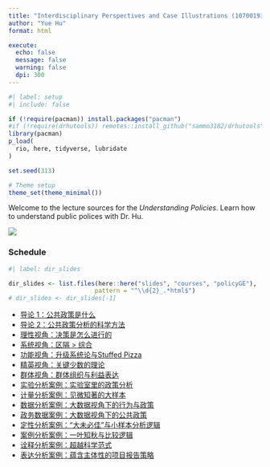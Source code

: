 ---
title: "Interdisciplinary Perspectives and Case Illustrations (10700193-90)"
author: "Yue Hu"
format: html

execute:
  echo: false
  message: false
  warning: false
  dpi: 300
---

```{r}
#| label: setup
#| include: false

if (!require(pacman)) install.packages("pacman")
#if (!require(drhutools)) remotes::install_github("sammo3182/drhutools")
library(pacman)
p_load(
  rio, here, tidyverse, lubridate
)

set.seed(313)

# Theme setup
theme_set(theme_minimal())
```

Welcome to the lecture sources for the *Understanding Policies*. Learn how to understand public polices with Dr. Hu.

![](https://drhuyue.site:10002/sammo3182/figure/goodluck.gif){fig-align="center"}

### Schedule

```{r}
#| label: dir_slides

dir_slides <- list.files(here::here("slides", "courses", "policyGE"), 
                        pattern = "^\\d{2}_.*html$")
# dir_slides <- dir_slides[-1]
```


- [导论 1：公共政策是什么](`r dir_slides[1]`)
- [导论 2：公共政策分析的科学方法](`r dir_slides[2]`)
- [理性视角：决策是怎么进行的](`r dir_slides[3]`)
- [系统视角：区隔 > 综合](`r dir_slides[4]`)
- [功能视角：升级系统论与Stuffed Pizza](`r dir_slides[5]`)
- [精英视角：关键少数的理论](`r dir_slides[6]`)
- [群体视角：群体组织与利益表达](`r dir_slides[7]`)
- [实验分析案例：实验室里的政策分析](`r dir_slides[8]`)
- [计量分析案例：见微知著的大样本](`r dir_slides[9]`)
- [数据分析案例：大数据视角下的行为与政策](`r dir_slides[10]`)
- [政务数据案例：大数据视角下的公共政策](/slides_gh/slides/courses/governmentalBigData/10_generalIdea.html)
- [定性分析案例：“大未必佳”与小样本分析逻辑](`r dir_slides[11]`)
- [案例分析案例：一叶知秋与比较逻辑](`r dir_slides[12]`)
- [诠释分析案例：超越科学范式](`r dir_slides[13]`)
- [表达分析案例：蕴含主体性的项目报告策略](`r dir_slides[14]`)
